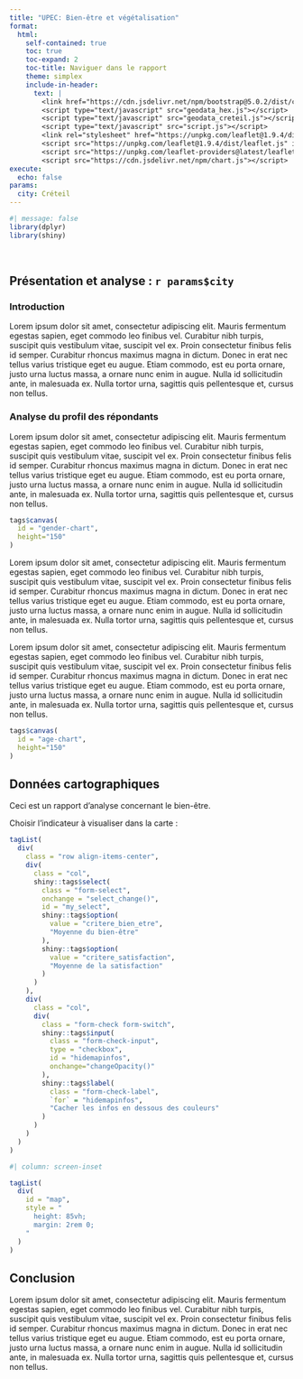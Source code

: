 ```yaml
---
title: "UPEC: Bien-être et végétalisation"
format:
  html:
    self-contained: true
    toc: true
    toc-expand: 2
    toc-title: Naviguer dans le rapport
    theme: simplex
    include-in-header:
      text: |
        <link href="https://cdn.jsdelivr.net/npm/bootstrap@5.0.2/dist/css/bootstrap.min.css" rel="stylesheet" integrity="sha384-EVSTQN3/azprG1Anm3QDgpJLIm9Nao0Yz1ztcQTwFspd3yD65VohhpuuCOmLASjC" crossorigin="anonymous">
        <script type="text/javascript" src="geodata_hex.js"></script>
        <script type="text/javascript" src="geodata_creteil.js"></script>
        <script type="text/javascript" src="script.js"></script>
        <link rel="stylesheet" href="https://unpkg.com/leaflet@1.9.4/dist/leaflet.css" integrity="sha256-p4NxAoJBhIIN+hmNHrzRCf9tD/miZyoHS5obTRR9BMY=" crossorigin=""/>
        <script src="https://unpkg.com/leaflet@1.9.4/dist/leaflet.js" integrity="sha256-20nQCchB9co0qIjJZRGuk2/Z9VM+kNiyxNV1lvTlZBo=" crossorigin=""></script>
        <script src="https://unpkg.com/leaflet-providers@latest/leaflet-providers.js"></script>
        <script src="https://cdn.jsdelivr.net/npm/chart.js"></script>
execute:
  echo: false
params:
  city: Créteil
---
```


```r
#| message: false
library(dplyr)
library(shiny)
```

\ 

## Présentation et analyse : `r params$city`

### Introduction

Lorem ipsum dolor sit amet, consectetur adipiscing elit. Mauris fermentum egestas sapien, eget commodo leo finibus vel. Curabitur nibh turpis, suscipit quis vestibulum vitae, suscipit vel ex. Proin consectetur finibus felis id semper. Curabitur rhoncus maximus magna in dictum. Donec in erat nec tellus varius tristique eget eu augue. Etiam commodo, est eu porta ornare, justo urna luctus massa, a ornare nunc enim in augue. Nulla id sollicitudin ante, in malesuada ex. Nulla tortor urna, sagittis quis pellentesque et, cursus non tellus.

### Analyse du profil des répondants

Lorem ipsum dolor sit amet, consectetur adipiscing elit. Mauris fermentum egestas sapien, eget commodo leo finibus vel. Curabitur nibh turpis, suscipit quis vestibulum vitae, suscipit vel ex. Proin consectetur finibus felis id semper. Curabitur rhoncus maximus magna in dictum. Donec in erat nec tellus varius tristique eget eu augue. Etiam commodo, est eu porta ornare, justo urna luctus massa, a ornare nunc enim in augue. Nulla id sollicitudin ante, in malesuada ex. Nulla tortor urna, sagittis quis pellentesque et, cursus non tellus.


```r
tags$canvas(
  id = "gender-chart",
  height="150"
)
```

Lorem ipsum dolor sit amet, consectetur adipiscing elit. Mauris fermentum egestas sapien, eget commodo leo finibus vel. Curabitur nibh turpis, suscipit quis vestibulum vitae, suscipit vel ex. Proin consectetur finibus felis id semper. Curabitur rhoncus maximus magna in dictum. Donec in erat nec tellus varius tristique eget eu augue. Etiam commodo, est eu porta ornare, justo urna luctus massa, a ornare nunc enim in augue. Nulla id sollicitudin ante, in malesuada ex. Nulla tortor urna, sagittis quis pellentesque et, cursus non tellus.

Lorem ipsum dolor sit amet, consectetur adipiscing elit. Mauris fermentum egestas sapien, eget commodo leo finibus vel. Curabitur nibh turpis, suscipit quis vestibulum vitae, suscipit vel ex. Proin consectetur finibus felis id semper. Curabitur rhoncus maximus magna in dictum. Donec in erat nec tellus varius tristique eget eu augue. Etiam commodo, est eu porta ornare, justo urna luctus massa, a ornare nunc enim in augue. Nulla id sollicitudin ante, in malesuada ex. Nulla tortor urna, sagittis quis pellentesque et, cursus non tellus.

```r
tags$canvas(
  id = "age-chart",
  height="150"
)
```

## Données cartographiques

Ceci est un rapport d'analyse concernant le bien-être.

Choisir l'indicateur à visualiser dans la carte :

```r
tagList(
  div(
    class = "row align-items-center",
    div(
      class = "col",
      shiny::tags$select(
        class = "form-select",
        onchange = "select_change()",
        id = "my_select",
        shiny::tags$option(
          value = "critere_bien_etre",
          "Moyenne du bien-être"
        ),
        shiny::tags$option(
          value = "critere_satisfaction",
          "Moyenne de la satisfaction"
        )
      )
    ),
    div(
      class = "col",
      div(
        class = "form-check form-switch",
        shiny::tags$input(
          class = "form-check-input",
          type = "checkbox",
          id = "hidemapinfos",
          onchange="changeOpacity()"
        ),
        shiny::tags$label(
          class = "form-check-label",
          `for` = "hidemapinfos",
          "Cacher les infos en dessous des couleurs"
        )
      )
    )
  )
)
```

```r
#| column: screen-inset

tagList(
  div(
    id = "map",
    style = "
      height: 85vh;
      margin: 2rem 0;
    "
  )
)
```

## Conclusion

Lorem ipsum dolor sit amet, consectetur adipiscing elit. Mauris fermentum egestas sapien, eget commodo leo finibus vel. Curabitur nibh turpis, suscipit quis vestibulum vitae, suscipit vel ex. Proin consectetur finibus felis id semper. Curabitur rhoncus maximus magna in dictum. Donec in erat nec tellus varius tristique eget eu augue. Etiam commodo, est eu porta ornare, justo urna luctus massa, a ornare nunc enim in augue. Nulla id sollicitudin ante, in malesuada ex. Nulla tortor urna, sagittis quis pellentesque et, cursus non tellus.
